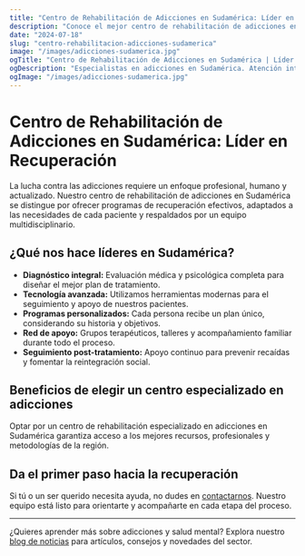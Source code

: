 ```yaml
---
title: "Centro de Rehabilitación de Adicciones en Sudamérica: Líder en Recuperación"
description: "Conoce el mejor centro de rehabilitación de adicciones en Sudamérica. Tratamientos personalizados, tecnología avanzada y un equipo humano comprometido con tu recuperación."
date: "2024-07-18"
slug: "centro-rehabilitacion-adicciones-sudamerica"
image: "/images/adicciones-sudamerica.jpg"
ogTitle: "Centro de Rehabilitación de Adicciones en Sudamérica | Líder en Recuperación"
ogDescription: "Especialistas en adicciones en Sudamérica. Atención integral, programas innovadores y resultados efectivos."
ogImage: "/images/adicciones-sudamerica.jpg"
---
```



<Head>
  <title>Centro de Rehabilitación de Adicciones en Sudamérica | Líder en Recuperación</title>
  <meta name="description" content="Conoce el mejor centro de rehabilitación de adicciones en Sudamérica. Tratamientos personalizados, tecnología avanzada y un equipo humano comprometido con tu recuperación." />
  <meta property="og:title" content="Centro de Rehabilitación de Adicciones en Sudamérica | Líder en Recuperación" />
  <meta property="og:description" content="Especialistas en adicciones en Sudamérica. Atención integral, programas innovadores y resultados efectivos." />
  <meta property="og:image" content="/images/adicciones-sudamerica.jpg" />
  <meta property="og:type" content="article" />
  <meta property="og:url" content="https://vistacampo.com/blog/centro-rehabilitacion-adicciones-sudamerica" />
</Head>

# Centro de Rehabilitación de Adicciones en Sudamérica: Líder en Recuperación

La lucha contra las adicciones requiere un enfoque profesional, humano y actualizado. Nuestro centro de rehabilitación de adicciones en Sudamérica se distingue por ofrecer programas de recuperación efectivos, adaptados a las necesidades de cada paciente y respaldados por un equipo multidisciplinario.

## ¿Qué nos hace líderes en Sudamérica?

- **Diagnóstico integral:** Evaluación médica y psicológica completa para diseñar el mejor plan de tratamiento.
- **Tecnología avanzada:** Utilizamos herramientas modernas para el seguimiento y apoyo de nuestros pacientes.
- **Programas personalizados:** Cada persona recibe un plan único, considerando su historia y objetivos.
- **Red de apoyo:** Grupos terapéuticos, talleres y acompañamiento familiar durante todo el proceso.
- **Seguimiento post-tratamiento:** Apoyo continuo para prevenir recaídas y fomentar la reintegración social.

## Beneficios de elegir un centro especializado en adicciones

Optar por un centro de rehabilitación especializado en adicciones en Sudamérica garantiza acceso a los mejores recursos, profesionales y metodologías de la región.

## Da el primer paso hacia la recuperación

Si tú o un ser querido necesita ayuda, no dudes en [contactarnos](/contacto). Nuestro equipo está listo para orientarte y acompañarte en cada etapa del proceso.

---

¿Quieres aprender más sobre adicciones y salud mental? Explora nuestro [blog de noticias](/noticias) para artículos, consejos y novedades del sector. 